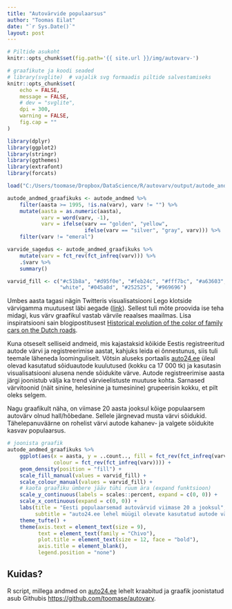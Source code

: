 ```yaml
---
title: "Autovärvide populaarsus"
author: "Toomas Eilat"
date: "`r Sys.Date()`"
layout: post
---
```


```r
# Piltide asukoht
knitr::opts_chunk$set(fig.path='{{ site.url }}/img/autovarv-')
```

```r
# graafikute ja koodi seaded
# library(svglite)  # vajalik svg formaadis piltide salvestamiseks
knitr::opts_chunk$set(
    echo = FALSE, 
    message = FALSE,
    # dev = "svglite",
    dpi = 300,
    warning = FALSE,
    fig.cap = ""
)
```

```r
library(dplyr)
library(ggplot2)
library(stringr)
library(ggthemes)
library(extrafont)
library(forcats)

load("C:/Users/toomase/Dropbox/DataScience/R/autovarv/output/autode_andmed.RData")

autode_andmed_graafikuks <- autode_andmed %>%
    filter(aasta >= 1995, !is.na(varv), varv != "") %>%
    mutate(aasta = as.numeric(aasta),
           varv = word(varv, -1),
           varv = ifelse(varv == "golden", "yellow", 
                         ifelse(varv == "silver", "gray", varv))) %>%
    filter(varv != "emeral")

varvide_sagedus <- autode_andmed_graafikuks %>%
    mutate(varv = fct_rev(fct_infreq(varv))) %>%
    .$varv %>%
    summary()

varvid_fill <- c("#c51b8a", "#d95f0e", "#feb24c", "#fff7bc", "#a63603", "#31a354", "#de2d26",
                 "white", "#045a8d", "#252525", "#969696")
```

Umbes aasta tagasi nägin Twitteris visualisatsiooni Lego klotside värvigamma muutusest läbi aegade ([link](https://github.com/kingjr/lego_chart)). Sellest tuli mõte proovida ise teha midagi, kus värv graafikul vastab värvile reaalses maailmas. Lisa inspiratsiooni sain blogipostitusest [Historical evolution of the color of family cars on the Dutch roads](http://www.datagraver.com/case/historical-development-of-the-color-of-family-cars-on-the-dutch-roads).

Kuna otseselt selliseid andmeid, mis kajastaksid kõikide Eestis registreeritud autode värvi ja registreerimise aastat, kahjuks leida ei õnnestunus, siis tuli teemale läheneda loominguliselt. Võtsin aluseks portaalis [auto24.ee](http://auto24.ee) üleal olevad kasutatud sõiduautode kuulutused (kokku ca 17 000 tk) ja kasutasin visualisatsiooni alusena nende sõidukite värve. Autode registreerimise aasta järgi joonistub välja ka trend värvieelistuste muutuse kohta. Sarnased värvitoonid (näit sinine, helesinine ja tumesinine) grupeerisin kokku, et pilt oleks selgem.

Nagu graafikult näha, on viimase 20 aasta jooksul kõige populaarsem autovärv olnud hall/hõbedane. Sellele järgnevad musta värvi sõidukid. Tähelepanuväärne on rohelist värvi autode kahanev- ja valgete sõidukite kasvav populaarsus.

```r
# joonista graafik
autode_andmed_graafikuks %>%
    ggplot(aes(x = aasta, y = ..count.., fill = fct_rev(fct_infreq(varv)), 
               colour = fct_rev(fct_infreq(varv)))) +
    geom_density(position = "fill") +
    scale_fill_manual(values = varvid_fill) +
    scale_colour_manual(values = varvid_fill) +
    # kaota graafiku ümbere jääv tühi ruum ära (expand funktsioon) 
    scale_y_continuous(labels = scales::percent, expand = c(0, 0)) +
    scale_x_continuous(expand = c(0, 0)) +
    labs(title = "Eesti populaarsemad autovärvid viimase 20 a jooksul",
         subtitle = "auto24.ee lehel müügil olevate kasutatud autode värv registreerimise aasta lõikes. \nKokku ca 17 000 kuulutuse andmed seisuga okt 2016.") +
    theme_tufte() +
    theme(axis.text = element_text(size = 9),
          text = element_text(family = "Chivo"),
          plot.title = element_text(size = 12, face = "bold"),
          axis.title = element_blank(),
          legend.position = "none")
```

## Kuidas?
R script, millega andmed on [auto24.ee](http://auto24.ee) lehelt kraabitud ja graafik joonistatud asub Githubis [https://github.com/toomase/autovarv](https://github.com/toomase/autovarv).